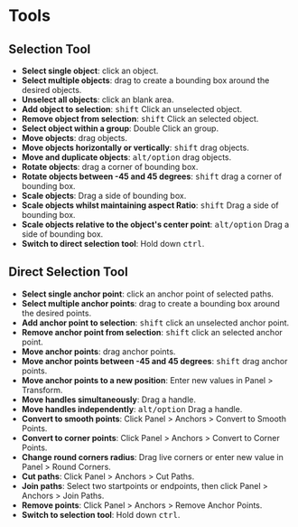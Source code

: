 # Tools

## Selection Tool

- **Select single object**: click an object.
- **Select multiple objects**: drag to create a bounding box around the desired objects.
- **Unselect all objects**: click an blank area.
- **Add object to selection**: <kbd>shift</kbd> Click an unselected object.
- **Remove object from selection**: <kbd>shift</kbd> Click an selected object.
- **Select object within a group**: Double Click an group.
- **Move objects**: drag objects.
- **Move objects horizontally or vertically**: <kbd>shift</kbd> drag objects.
- **Move and duplicate objects**: <kbd>alt/option</kbd> drag objects.
- **Rotate objects**: drag a corner of bounding box.
- **Rotate objects between -45 and 45 degrees**: <kbd>shift</kbd> drag a corner of bounding box.
- **Scale objects**: Drag a side of bounding box.
- **Scale objects whilst maintaining aspect Ratio**: <kbd>shift</kbd> Drag a side of bounding box.
- **Scale objects relative to the object's center point**: <kbd>alt/option</kbd> Drag a side of bounding box.
- **Switch to direct selection tool**: Hold down <kbd>ctrl</kbd>.

## Direct Selection Tool

- **Select single anchor point**: click an anchor point of selected paths.
- **Select multiple anchor points**: drag to create a bounding box around the desired points.
- **Add anchor point to selection**: <kbd>shift</kbd> click an unselected anchor point.
- **Remove anchor point from selection**: <kbd>shift</kbd> click an selected anchor point.
- **Move anchor points**: drag anchor points.
- **Move anchor points between -45 and 45 degrees**: <kbd>shift</kbd> drag anchor points.
- **Move anchor points to a new position**: Enter new values in Panel > Transform.
- **Move handles simultaneously**: Drag a handle.
- **Move handles independently**: <kbd>alt/option</kbd> Drag a handle.
- **Convert to smooth points**: Click Panel > Anchors > Convert to Smooth Points.
- **Convert to corner points**: Click Panel > Anchors > Convert to Corner Points.
- **Change round corners radius**: Drag live corners or enter new value in Panel > Round Corners.
- **Cut paths**: Click Panel > Anchors > Cut Paths.
- **Join paths**: Select two startpoints or endpoints, then click Panel > Anchors > Join Paths.
- **Remove points**: Click Panel > Anchors > Remove Anchor Points.
- **Switch to selection tool**: Hold down <kbd>ctrl</kbd>.
